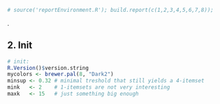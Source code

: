 ```r
# source('reportEnvironment.R'); build.report(c(1,2,3,4,5,6,7,8));
```  
.  

2. Init
-------
```r
# init: 
R.Version()$version.string
mycolors <- brewer.pal(8, "Dark2")
minsup <- 0.32 # minimal treshold that still yields a 4-itemset
mink   <- 2    # 1-itemsets are not very interesting
maxk   <- 15   # just something big enough
```

